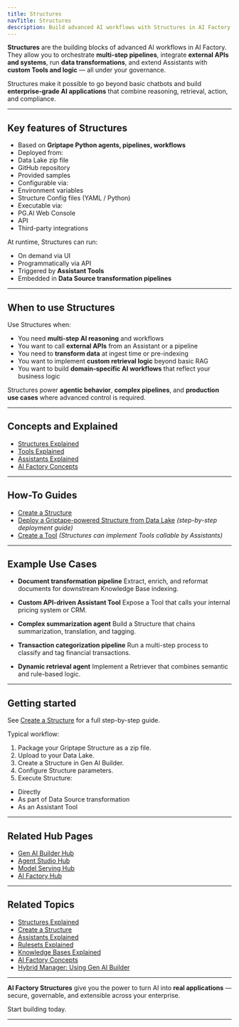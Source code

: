 ```yaml
---
title: Structures
navTitle: Structures
description: Build advanced AI workflows with Structures in AI Factory — integrate Tools, retrieval, business logic, and external systems.
---
```



**Structures** are the building blocks of advanced AI workflows in AI Factory.
They allow you to orchestrate **multi-step pipelines**, integrate **external APIs and systems**, run **data transformations**, and extend Assistants with **custom Tools and logic** — all under your governance.

Structures make it possible to go beyond basic chatbots and build **enterprise-grade AI applications** that combine reasoning, retrieval, action, and compliance.

---

## Key features of Structures

- Based on **Griptape Python agents, pipelines, workflows**
- Deployed from:
- Data Lake zip file
- GitHub repository
- Provided samples
- Configurable via:
- Environment variables
- Structure Config files (YAML / Python)
- Executable via:
- PG.AI Web Console
- API
- Third-party integrations

At runtime, Structures can run:

- On demand via UI
- Programmatically via API
- Triggered by **Assistant Tools**
- Embedded in **Data Source transformation pipelines**

---

## When to use Structures

Use Structures when:

- You need **multi-step AI reasoning** and workflows
- You want to call **external APIs** from an Assistant or a pipeline
- You need to **transform data** at ingest time or pre-indexing
- You want to implement **custom retrieval logic** beyond basic RAG
- You want to build **domain-specific AI workflows** that reflect your business logic

Structures power **agentic behavior**, **complex pipelines**, and **production use cases** where advanced control is required.

---

## Concepts and Explained

- [Structures Explained](/ai-factory/learn/explained/structures-explained)
- [Tools Explained](/ai-factory/learn/explained/tools-explained)
- [Assistants Explained](/ai-factory/learn/explained/assistants-explained)
- [AI Factory Concepts](/ai-factory/learn/explained/ai-factory-concepts)

---

## How-To Guides

- [Create a Structure](/ai-factory/learn/how-to/gen-ai/create-structure)
- [Deploy a Griptape-powered Structure from Data Lake](/ai-factory/learn/how-to/gen-ai/create-structure) *(step-by-step deployment guide)*
- [Create a Tool](/ai-factory/learn/how-to/gen-ai/create-tool) *(Structures can implement Tools callable by Assistants)*

---

## Example Use Cases

- **Document transformation pipeline**
Extract, enrich, and reformat documents for downstream Knowledge Base indexing.

- **Custom API-driven Assistant Tool**
Expose a Tool that calls your internal pricing system or CRM.

- **Complex summarization agent**
Build a Structure that chains summarization, translation, and tagging.

- **Transaction categorization pipeline**
Run a multi-step process to classify and tag financial transactions.

- **Dynamic retrieval agent**
Implement a Retriever that combines semantic and rule-based logic.

---

## Getting started

See [Create a Structure](/ai-factory/learn/how-to/gen-ai/create-structure) for a full step-by-step guide.

Typical workflow:

1. Package your Griptape Structure as a zip file.
2. Upload to your Data Lake.
3. Create a Structure in Gen AI Builder.
4. Configure Structure parameters.
5. Execute Structure:
- Directly
- As part of Data Source transformation
- As an Assistant Tool

---

## Related Hub Pages

- [Gen AI Builder Hub](/ai-factory/gen-ai/builder)
- [Agent Studio Hub](/ai-factory/gen-ai/agent-studio)
- [Model Serving Hub](/ai-factory/model/serving)
- [AI Factory Hub](/ai-factory)

---

## Related Topics

- [Structures Explained](/ai-factory/learn/explained/structures-explained)
- [Create a Structure](/ai-factory/learn/how-to/gen-ai/create-structure)
- [Assistants Explained](/ai-factory/learn/explained/assistants-explained)
- [Rulesets Explained](/ai-factory/learn/explained/rulesets-explained)
- [Knowledge Bases Explained](/ai-factory/learn/explained/knowledge-bases)
- [AI Factory Concepts](/ai-factory/learn/explained/ai-factory-concepts)
- [Hybrid Manager: Using Gen AI Builder](/hybrid-manager/ai-factory/gen-ai/builder)

---

**AI Factory Structures** give you the power to turn AI into **real applications** — secure, governable, and extensible across your enterprise.

Start building today.

---

